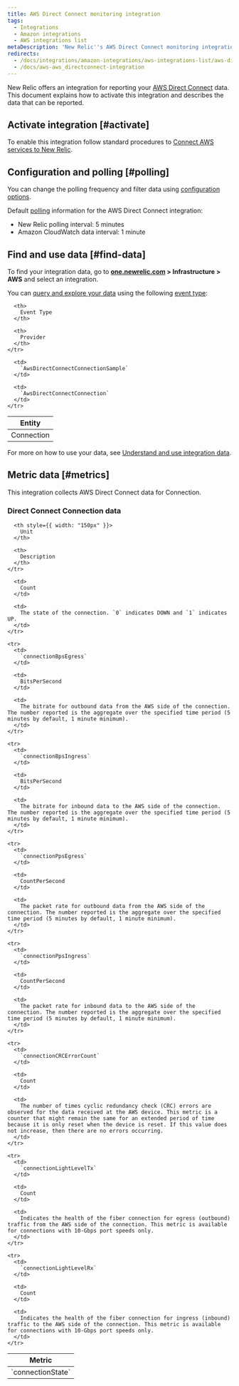 ```yaml
---
title: AWS Direct Connect monitoring integration
tags:
  - Integrations
  - Amazon integrations
  - AWS integrations list
metaDescription: 'New Relic''s AWS Direct Connect monitoring integration: what data it reports, and how to enable it.'
redirects:
  - /docs/integrations/amazon-integrations/aws-integrations-list/aws-direct-connect-monitoring-integration
  - /docs/aws-aws_directconnect-integration
---
```


New Relic offers an integration for reporting your [AWS Direct Connect](https://aws.amazon.com/directconnect/) data. This document explains how to activate this integration and describes the data that can be reported.

## Activate integration [#activate]

To enable this integration follow standard procedures to [Connect AWS services to New Relic](/docs/infrastructure/infrastructure-integrations/getting-started/connect-aws-integrations-infrastructure).

## Configuration and polling [#polling]

You can change the polling frequency and filter data using [configuration options](/docs/integrations/new-relic-integrations/getting-started/configure-polling-frequency-data-collection-cloud-integrations).

Default [polling](/docs/infrastructure/amazon-integrations/aws-integrations-list/aws-polling-intervals-infrastructure-integrations) information for the AWS Direct Connect integration:

* New Relic polling interval: 5 minutes
* Amazon CloudWatch data interval: 1 minute

## Find and use data [#find-data]

To find your integration data, go to **[one.newrelic.com](https://one.newrelic.com) > Infrastructure > AWS** and select an integration.

You can [query and explore your data](/docs/using-new-relic/data/understand-data/query-new-relic-data) using the following [event type](/docs/insights/use-insights-ui/getting-started/introduction-new-relic-insights#event-type):

<table>
  <thead>
    <tr>
      <th>
        Entity
      </th>

      <th>
        Event Type
      </th>

      <th>
        Provider
      </th>
    </tr>
  </thead>

  <tbody>
    <tr>
      <td>
        Connection
      </td>

      <td>
        `AwsDirectConnectConnectionSample`
      </td>

      <td>
        `AwsDirectConnectConnection`
      </td>
    </tr>
  </tbody>
</table>

For more on how to use your data, see [Understand and use integration data](/docs/infrastructure/integrations/find-use-infrastructure-integration-data).

## Metric data [#metrics]

This integration collects AWS Direct Connect data for Connection.

### Direct Connect Connection data

<table>
  <thead>
    <tr>
      <th style={{ width: "275px" }}>
        Metric
      </th>

      <th style={{ width: "150px" }}>
        Unit
      </th>

      <th>
        Description
      </th>
    </tr>
  </thead>

  <tbody>
    <tr>
      <td>
        `connectionState`
      </td>

      <td>
        Count
      </td>

      <td>
        The state of the connection. `0` indicates DOWN and `1` indicates UP.
      </td>
    </tr>

    <tr>
      <td>
        `connectionBpsEgress`
      </td>

      <td>
        BitsPerSecond
      </td>

      <td>
        The bitrate for outbound data from the AWS side of the connection. The number reported is the aggregate over the specified time period (5 minutes by default, 1 minute minimum).
      </td>
    </tr>

    <tr>
      <td>
        `connectionBpsIngress`
      </td>

      <td>
        BitsPerSecond
      </td>

      <td>
        The bitrate for inbound data to the AWS side of the connection. The number reported is the aggregate over the specified time period (5 minutes by default, 1 minute minimum).
      </td>
    </tr>

    <tr>
      <td>
        `connectionPpsEgress`
      </td>

      <td>
        CountPerSecond
      </td>

      <td>
        The packet rate for outbound data from the AWS side of the connection. The number reported is the aggregate over the specified time period (5 minutes by default, 1 minute minimum).
      </td>
    </tr>

    <tr>
      <td>
        `connectionPpsIngress`
      </td>

      <td>
        CountPerSecond
      </td>

      <td>
        The packet rate for inbound data to the AWS side of the connection. The number reported is the aggregate over the specified time period (5 minutes by default, 1 minute minimum).
      </td>
    </tr>

    <tr>
      <td>
        `connectionCRCErrorCount`
      </td>

      <td>
        Count
      </td>

      <td>
        The number of times cyclic redundancy check (CRC) errors are observed for the data received at the AWS device. This metric is a counter that might remain the same for an extended period of time because it is only reset when the device is reset. If this value does not increase, then there are no errors occurring.
      </td>
    </tr>

    <tr>
      <td>
        `connectionLightLevelTx`
      </td>

      <td>
        Count
      </td>

      <td>
        Indicates the health of the fiber connection for egress (outbound) traffic from the AWS side of the connection. This metric is available for connections with 10-Gbps port speeds only.
      </td>
    </tr>

    <tr>
      <td>
        `connectionLightLevelRx`
      </td>

      <td>
        Count
      </td>

      <td>
        Indicates the health of the fiber connection for ingress (inbound) traffic to the AWS side of the connection. This metric is available for connections with 10-Gbps port speeds only.
      </td>
    </tr>
  </tbody>
</table>

